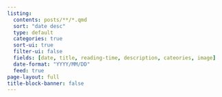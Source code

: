 ```yaml
---
listing:
  contents: posts/**/*.qmd
  sort: "date desc"
  type: default
  categories: true
  sort-ui: true
  filter-ui: false
  fields: [date, title, reading-time, description, cateories, image]
  date-format: "YYYY/MM/DD"
  feed: true
page-layout: full
title-block-banner: false
---
```

